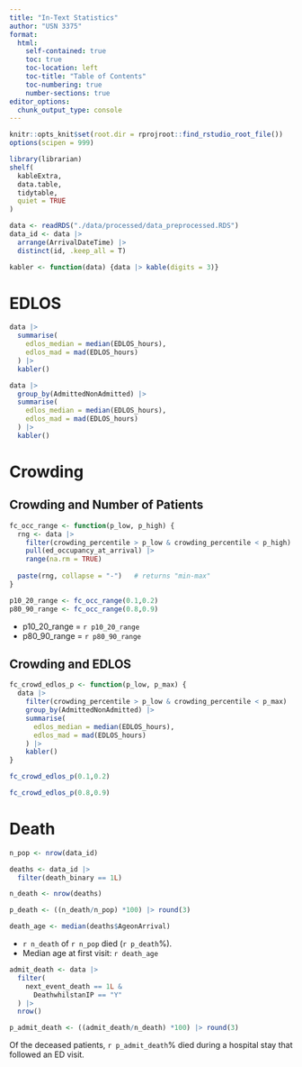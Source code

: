 ```yaml
---
title: "In-Text Statistics"
author: "USN 3375"
format:
  html:
    self-contained: true
    toc: true
    toc-location: left
    toc-title: "Table of Contents"
    toc-numbering: true
    number-sections: true
editor_options: 
  chunk_output_type: console
---
```


```{=html}
<style>
body {
text-align: justify}
</style>
```

```r
knitr::opts_knit$set(root.dir = rprojroot::find_rstudio_root_file())
options(scipen = 999)
```

```r
library(librarian)
shelf(
  kableExtra,
  data.table,
  tidytable,
  quiet = TRUE
)

data <- readRDS("./data/processed/data_preprocessed.RDS")
data_id <- data |>
  arrange(ArrivalDateTime) |>
  distinct(id, .keep_all = T)

kabler <- function(data) {data |> kable(digits = 3)}
```


# EDLOS

```r
data |>
  summarise(
    edlos_median = median(EDLOS_hours),
    edlos_mad = mad(EDLOS_hours)
  ) |>
  kabler()
```

```r
data |>
  group_by(AdmittedNonAdmitted) |>
  summarise(
    edlos_median = median(EDLOS_hours),
    edlos_mad = mad(EDLOS_hours)
  ) |>
  kabler()
```

# Crowding 
## Crowding and Number of Patients

```r
fc_occ_range <- function(p_low, p_high) {
  rng <- data |> 
    filter(crowding_percentile > p_low & crowding_percentile < p_high) |> 
    pull(ed_occupancy_at_arrival) |> 
    range(na.rm = TRUE)
  
  paste(rng, collapse = "-")   # returns "min-max"
}

p10_20_range <- fc_occ_range(0.1,0.2)
p80_90_range <- fc_occ_range(0.8,0.9)
```

* p10_20_range = ```r p10_20_range```
* p80_90_range = ```r p80_90_range```

## Crowding and EDLOS

```r
fc_crowd_edlos_p <- function(p_low, p_max) {
  data |>
    filter(crowding_percentile > p_low & crowding_percentile < p_max) |>
    group_by(AdmittedNonAdmitted) |>
    summarise(
      edlos_median = median(EDLOS_hours),
      edlos_mad = mad(EDLOS_hours)
    ) |>
    kabler()
}
```

```r
fc_crowd_edlos_p(0.1,0.2)
```

```r
fc_crowd_edlos_p(0.8,0.9)
```

# Death

```r
n_pop <- nrow(data_id)

deaths <- data_id |>
  filter(death_binary == 1L)

n_death <- nrow(deaths)

p_death <- ((n_death/n_pop) *100) |> round(3)

death_age <- median(deaths$AgeonArrival)
```

* ```r n_death``` of ```r n_pop``` died (```r p_death```%).
* Median age at first visit: ```r death_age```

```r
admit_death <- data |>
  filter(
    next_event_death == 1L &
      DeathwhilstanIP == "Y"
  ) |>
  nrow()

p_admit_death <- ((admit_death/n_death) *100) |> round(3)
```

Of the deceased patients, ```r p_admit_death```% died during a hospital stay that followed an ED visit.
